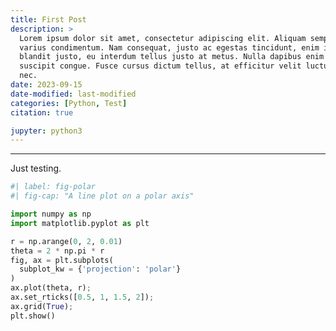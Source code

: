 ```yaml
---
title: First Post
description: >
  Lorem ipsum dolor sit amet, consectetur adipiscing elit. Aliquam semper
  varius condimentum. Nam consequat, justo ac egestas tincidunt, enim ipsum
  blandit justo, eu interdum tellus justo at metus. Nulla dapibus enim at
  suscipit congue. Fusce cursus dictum tellus, at efficitur velit luctus
  nec.
date: 2023-09-15
date-modified: last-modified
categories: [Python, Test]
citation: true

jupyter: python3
---
```


---

Just testing.

```python
#| label: fig-polar
#| fig-cap: "A line plot on a polar axis"

import numpy as np
import matplotlib.pyplot as plt

r = np.arange(0, 2, 0.01)
theta = 2 * np.pi * r
fig, ax = plt.subplots(
  subplot_kw = {'projection': 'polar'} 
)
ax.plot(theta, r);
ax.set_rticks([0.5, 1, 1.5, 2]);
ax.grid(True);
plt.show()
```
